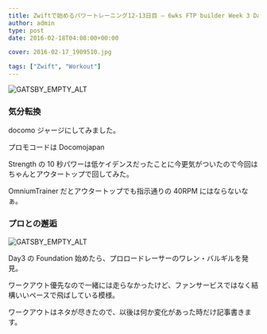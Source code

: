 ---
title: Zwiftで始めるパワートレーニング12-13日目 – 6wks FTP builder Week 3 Day 2-3
author: admin
type: post
date: 2016-02-18T04:08:00+00:00

cover: 2016-02-17_1909510.jpg

tags: ["Zwift", "Workout"]
---

![GATSBY_EMPTY_ALT](./2016-02-17_1909510.jpg)

### 気分転換

docomo ジャージにしてみました。

プロモコードは Docomojapan

Strength の 10 秒パワーは低ケイデンスだったことに今更気がついたので今回はちゃんとアウタートップで回してみた。

OmniumTrainer だとアウタートップでも指示通りの 40RPM にはならないなぁ。

### プロとの邂逅

![GATSBY_EMPTY_ALT](./DSC_7121.jpg)

Day3 の Foundation 始めたら、プロロードレーサーのワレン・バルギルを発見。

ワークアウト優先なので一緒には走らなかったけど、ファンサービスではなく結構いいペースで飛ばしている模様。

ワークアウトはネタが尽きたので、以後は何か変化があった時だけ記事書きます。

<LinkBox isAmazonLink url="https://www.amazon.co.jp/dp/B0050GL5GM/" />
